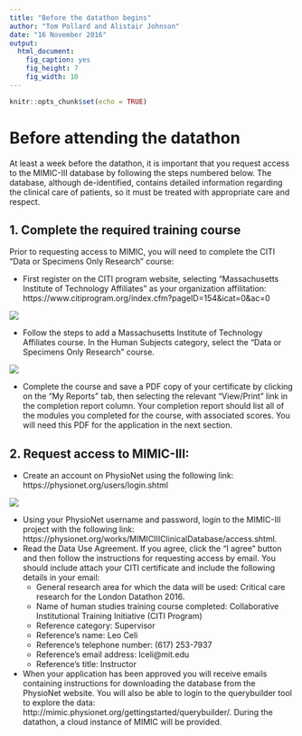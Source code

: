 ```yaml
---
title: "Before the datathon begins"
author: "Tom Pollard and Alistair Johnson"
date: "16 November 2016"
output:
  html_document:
    fig_caption: yes
    fig_height: 7
    fig_width: 10
---
```


```r
knitr::opts_chunk$set(echo = TRUE)
```

# Before attending the datathon

At least a week before the datathon, it is important that you request access to the MIMIC-III database by following the steps numbered below. The database, although de-identified, contains detailed information regarding the clinical care of patients, so it must be treated with appropriate care and respect.

## 1. Complete the required training course

Prior to requesting access to MIMIC, you will need to complete the CITI “Data or Specimens Only Research” course:

- First register on the CITI program website, selecting “Massachusetts Institute of Technology Affiliates” as your organization affilitation: https://www.citiprogram.org/index.cfm?pageID=154&icat=0&ac=0

![](./assets/citi-program.png)

- Follow the steps to add a Massachusetts Institute of Technology Affiliates course. In the Human Subjects category, select the “Data or Specimens Only Research” course.

![](./assets/citi-specimens.png)

- Complete the course and save a PDF copy of your certificate by clicking on the "My Reports" tab, then selecting the relevant "View/Print" link in the completion report column.  Your completion report should list all of the modules you completed for the course, with associated scores. You will need this PDF for the application in the next section.

## 2. Request access to MIMIC-III:

- Create an account on PhysioNet using the following link: https://physionet.org/users/login.shtml

![](./assets/physionet-works.png)

- Using your PhysioNet username and password, login to the MIMIC-III project with the following link: https://physionet.org/works/MIMICIIIClinicalDatabase/access.shtml.
- Read the Data Use Agreement. If you agree, click the "I agree" button and then follow the instructions for requesting access by email. You should include attach your CITI certificate and include the following details in your email:
    * General research area for which the data will be used: Critical care research for the London Datathon 2016.
    * Name of human studies training course completed: Collaborative Institutional Training Initiative (CITI Program)
    * Reference category: Supervisor
    * Reference's name: Leo Celi
    * Reference's telephone number: (617) 253-7937
    * Reference's email address: lceli@mit.edu
    * Reference's title: Instructor
- When your application has been approved you will receive emails containing instructions for downloading the database from the PhysioNet website. You will also be able to login to the querybuilder tool to explore the data: http://mimic.physionet.org/gettingstarted/querybuilder/. During the datathon, a cloud instance of MIMIC will be provided.
